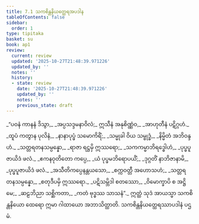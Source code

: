 ```yaml
---
title: 7.1 သကစိန္တနိယတ္ထေရအပဒါန
tableOfContents: false
sidebar:
  order: 1
type: tipitaka
basket: su
book: ap1
review:
  current: review
  updated: '2025-10-27T21:48:39.971226'
  updated_by: ''
  notes: ''
  history:
  - state: review
    date: '2025-10-27T21:48:39.971226'
    updated_by: ''
    notes: ''
    previous_state: draft
---
```



<ReviewStatus review={frontmatter.review} showDetails={true} />

<HypothesisAnnotation frontmatter={frontmatter} />

<DynamicBreadcrumb />

<Division number="1" book="ap1" e="ch" v="20" p="124">

<Paragraph number="1491" type="verses" book="ap1">
_“ပဝနံ ကာနနံ ဒိသွာ,_  
_အပ္ပသဒ္ဒမနာဝိလံ;_  
ဣသီနံ အနုစိဏ္ဏံဝ,_  
_အာဟုတီနံ ပဋိဂ္ဂဟံ._  

</Paragraph>

</Division>
<Division number="2" book="ap1" e="ch" v="20" p="124">

<Paragraph number="1492" type="verses" book="ap1">
_ထူပံ ကတွာန ပုလိနံ,_  
_နာနာပုပ္ဖံ သမောကိရိံ;_  
_သမ္မုခါ ဝိယ သမ္ဗုဒ္ဓံ,_  
_နိမ္မိတံ အဘိဝန္ဒဟံ._  

</Paragraph>

</Division>
<Division number="3" book="ap1" e="ch" v="20" p="124">

<Paragraph number="1493" type="verses" book="ap1">
_သတ္တရတနသမ္ပန္နော,_  
_ရာဇာ ရဋ္ဌမှိ ဣဿရော;_  
_သကကမ္မာဘိရဒ္ဓေါဟံ,_  
_ပုပ္ဖပူဇာယိဒံ ဖလံ._  

</Paragraph>

</Division>
<Division number="4" book="ap1" e="ch" v="20" p="124">

<Paragraph number="1494" type="verses" book="ap1">
_ဧကနဝုတိတော ကပ္ပေ,_  
_ယံ ပုပ္ဖမဘိရောပယိံ;_  
_ဒုဂ္ဂတိံ နာဘိဇာနာမိ,_  
_ပုပ္ဖပူဇာယိဒံ ဖလံ._  

</Paragraph>

</Division>
<Division number="5" book="ap1" e="ch" v="20" p="124">

<Paragraph number="1495" type="verses" book="ap1">
_အသီတိကပ္ပေနန္တယသော,_  
_စက္ကဝတ္တီ အဟောသဟံ;_  
_သတ္တရတနသမ္ပန္နော,_  
_စတုဒီပမှိ ဣဿရော._  

</Paragraph>

</Division>
<Division number="6" book="ap1" e="ch" v="20" p="124">

<Paragraph number="1496" type="verses" book="ap1">
_ပဋိသမ္ဘိဒါ စတဿော,_  
_ဝိမောက္ခာပိ စ အဋ္ဌိမေ;_  
_ဆဠဘိညာ သစ္ဆိကတာ,_  
_ကတံ ဗုဒ္ဓဿ သာသနံ”._  

</Paragraph>

<Paragraph number="1497" book="ap1">
ဣတ္ထံ သုဒံ အာယသ္မာ သကစိန္တနိယော ထေရော ဣမာ ဂါထာယော အဘာသိတ္ထာတိ.

</Paragraph>
</Division>

<Paragraph number="1498" type="center" book="ap1">
သကစိန္တနိယတ္ထေရဿာပဒါနံ ပဌမံ.
</Paragraph>